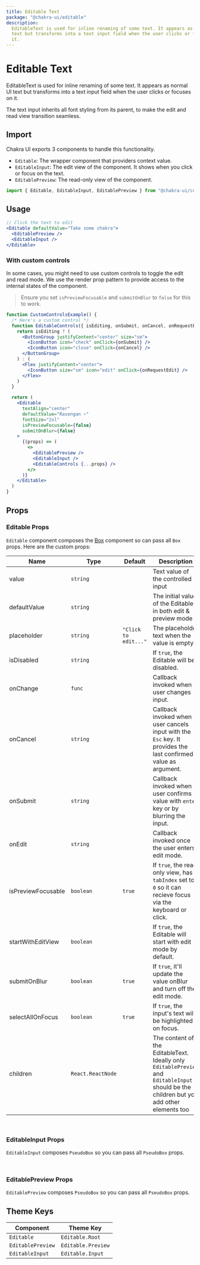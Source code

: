 ```yaml
---
title: Editable Text
package: "@chakra-ui/editable"
description:
  EditableText is used for inline renaming of some text. It appears as normal UI
  text but transforms into a text input field when the user clicks or focuses on
  it.
---
```


# Editable Text

EditableText is used for inline renaming of some text. It appears as normal UI
text but transforms into a text input field when the user clicks or focuses on
it.

The text input inherits all font styling from its parent, to make the edit and
read view transition seamless.

## Import

Chakra UI exports 3 components to handle this functionality.

- `Editable`: The wrapper component that providers context value.
- `EditableInput`: The edit view of the component. It shows when you click or
  focus on the text.
- `EditablePreview`: The read-only view of the component.

```js
import { Editable, EditableInput, EditablePreview } from "@chakra-ui/core"
```

## Usage

```jsx
// Click the text to edit
<Editable defaultValue="Take some chakra">
  <EditablePreview />
  <EditableInput />
</Editable>
```

### With custom controls

In some cases, you might need to use custom controls to toggle the edit and read
mode. We use the render prop pattern to provide access to the internal states of
the component.

> Ensure you set `isPreviewFocusable` and `submitOnBlur` to `false` for this to
> work.

```jsx
function CustomControlsExample() {
  /* Here's a custom control */
  function EditableControls({ isEditing, onSubmit, onCancel, onRequestEdit }) {
    return isEditing ? (
      <ButtonGroup justifyContent="center" size="sm">
        <IconButton icon="check" onClick={onSubmit} />
        <IconButton icon="close" onClick={onCancel} />
      </ButtonGroup>
    ) : (
      <Flex justifyContent="center">
        <IconButton size="sm" icon="edit" onClick={onRequestEdit} />
      </Flex>
    )
  }

  return (
    <Editable
      textAlign="center"
      defaultValue="Rasengan ⚡️"
      fontSize="2xl"
      isPreviewFocusable={false}
      submitOnBlur={false}
    >
      {(props) => (
        <>
          <EditablePreview />
          <EditableInput />
          <EditableControls {...props} />
        </>
      )}
    </Editable>
  )
}
```

## Props

### Editable Props

`Editable` component composes the [Box](/box) component so can pass all `Box`
props. Here are the custom props:

| Name               | Type              | Default              | Description                                                                                                                               |
| ------------------ | ----------------- | -------------------- | ----------------------------------------------------------------------------------------------------------------------------------------- |
| value              | `string`          |                      | Text value of the controlled input                                                                                                        |
| defaultValue       | `string`          |                      | The initial value of the Editable in both edit & preview mode                                                                             |
| placeholder        | `string`          | `"Click to edit..."` | The placeholder text when the value is empty.                                                                                             |
| isDisabled         | `string`          |                      | If `true`, the Editable will be disabled.                                                                                                 |
| onChange           | `func`            |                      | Callback invoked when user changes input.                                                                                                 |
| onCancel           | `string`          |                      | Callback invoked when user cancels input with the `Esc` key. It provides the last confirmed value as argument.                            |
| onSubmit           | `string`          |                      | Callback invoked when user confirms value with `enter` key or by blurring the input.                                                      |
| onEdit             | `string`          |                      | Callback invoked once the user enters edit mode.                                                                                          |
| isPreviewFocusable | `boolean`         | `true`               | If `true`, the read only view, has a `tabIndex` set to `0` so it can recieve focus via the keyboard or click.                             |
| startWithEditView  | `boolean`         |                      | If `true`, the Editable will start with edit mode by default.                                                                             |
| submitOnBlur       | `boolean`         | `true`               | If `true`, it'll update the value onBlur and turn off the edit mode.                                                                      |
| selectAllOnFocus   | `boolean`         | `true`               | If `true`, the input's text will be highlighted on focus.                                                                                 |
| children           | `React.ReactNode` |                      | The content of the EditableText. Ideally only `EditablePreview` and `EditableInput` should be the children but you add other elements too |

<br />

### EditableInput Props

`EditableInput` composes `PseudoBox` so you can pass all `PseudoBox` props.

<br />

### EditablePreview Props

`EditablePreview` composes `PseudoBox` so you can pass all `PseudoBox` props.

## Theme Keys

| Component         | Theme Key          |
| ----------------- | ------------------ |
| `Editable`        | `Editable.Root`    |
| `EditablePreview` | `Editable.Preview` |
| `EditableInput`   | `Editable.Input`   |
